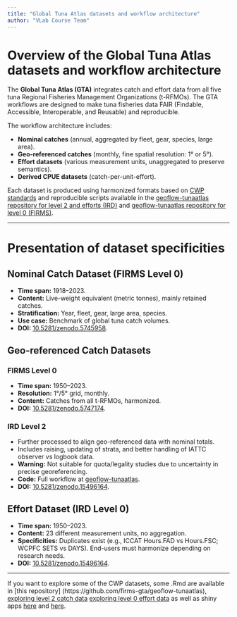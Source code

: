 ```yaml
---
title: "Global Tuna Atlas datasets and workflow architecture"
author: "VLab Course Team"
---
```


<!-- # Objectives  -->

<!-- By the end of this lesson, you should be able to: -->

<!-- - Distinguish nominal, geo-referenced, effort, and CPUE datasets. -->
<!-- - Understand the GTA workflow architecture and reproducibility principles. -->
<!-- - Recognize specificities and caveats for each dataset (e.g., raising rules, effort unit heterogeneity). -->
<!-- - Locate the code and repositories to reproduce or customize GTA datasets. -->

# Overview of the Global Tuna Atlas datasets and workflow architecture

The **Global Tuna Atlas (GTA)** integrates catch and effort data from all five tuna Regional Fisheries Management Organizations (t-RFMOs). The GTA workflows are designed to make tuna fisheries data FAIR (Findable, Accessible, Interoperable, and Reusable) and reproducible.

The workflow architecture includes:

- **Nominal catches** (annual, aggregated by fleet, gear, species, large area).
- **Geo-referenced catches** (monthly, fine spatial resolution: 1° or 5°).
- **Effort datasets** (various measurement units, unaggregated to preserve semantics).
- **Derived CPUE datasets** (catch-per-unit-effort).

Each dataset is produced using harmonized formats based on [CWP standards](https://www.fao.org/3/cc6734en/cc6734en.pdf) and reproducible scripts available in the [geoflow-tunaatlas repository for level 2 and efforts (IRD)](https://github.com/firms-gta/geoflow-tunaatlas) and [geoflow-tunaatlas repository for level 0 (FIRMS)](https://github.com/firms-gta/geoflow-gta).

---

# Presentation of dataset specificities

## Nominal Catch Dataset (FIRMS Level 0)
- **Time span:** 1918–2023.
- **Content:** Live-weight equivalent (metric tonnes), mainly retained catches.
- **Stratification:** Year, fleet, gear, large area, species.
- **Use case:** Benchmark of global tuna catch volumes.
- **DOI:** [10.5281/zenodo.5745958](https://zenodo.org/doi/10.5281/zenodo.5745958).

## Geo-referenced Catch Datasets

### FIRMS Level 0
- **Time span:** 1950–2023.
- **Resolution:** 1°/5° grid, monthly.
- **Content:** Catches from all t-RFMOs, harmonized.
- **DOI:** [10.5281/zenodo.5747174](https://zenodo.org/doi/10.5281/zenodo.5747174).

### IRD Level 2
- Further processed to align geo-referenced data with nominal totals.
- Includes raising, updating of strata, and better handling of IATTC observer vs logbook data.
- **Warning:** Not suitable for quota/legality studies due to uncertainty in precise georeferencing.
- **Code:** Full workflow at [geoflow-tunaatlas](https://github.com/firms-gta/geoflow-tunaatlas).
- **DOI:** [10.5281/zenodo.15496164](https://zenodo.org/doi/10.5281/zenodo.15496164).

## Effort Dataset (IRD Level 0)
- **Time span:** 1950–2023.
- **Content:** 23 different measurement units, no aggregation.
- **Specificities:** Duplicates exist (e.g., ICCAT Hours.FAD vs Hours.FSC; WCPFC SETS vs DAYS). End-users must harmonize depending on research needs.
- **DOI:** [10.5281/zenodo.15496164](https://zenodo.org/doi/10.5281/zenodo.15496164).

---

If you want to explore some of the CWP datasets, some .Rmd are available in [this repository] (https://github.com/firms-gta/geoflow-tunaatlas), [exploring level 2 catch data](https://github.com/firms-gta/geoflow-tunaatlas/blob/master/summary_catch.Rmd) [exploring level 0 effort data](https://github.com/firms-gta/geoflow-tunaatlas/blob/master/summary_effort.Rmd) as well as shiny apps [here](https://github.com/firms-gta/shiny_compare_fisheries_datasets) and [here](https://github.com/firms-gta/tunaatlas_pie_map_shiny). 

